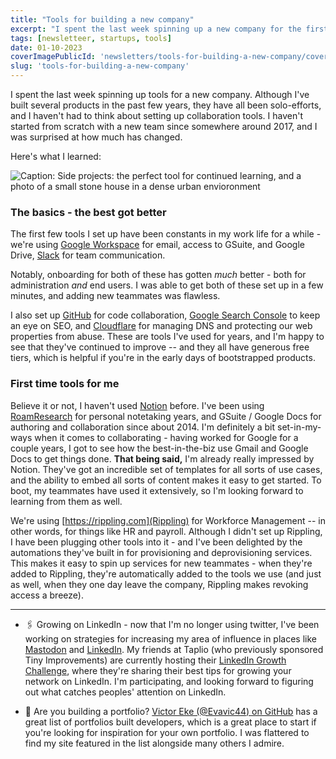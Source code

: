 ```yaml
---
title: "Tools for building a new company"
excerpt: "I spent the last week spinning up a new company for the first time since 2017. Here are the tools I used."
tags: [newsletteer, startups, tools]
date: 01-10-2023
coverImagePublicId: 'newsletters/tools-for-building-a-new-company/cover'
slug: 'tools-for-building-a-new-company'
---
```


I spent the last week spinning up tools for a new company. Although I've built several products in the past few years, they have all been solo-efforts, and I haven't had to think about setting up collaboration tools. I haven't started from scratch with a new team since somewhere around 2017, and I was surprised at how much has changed.

Here's what I learned:

<Image
  publicId="newsletters/tools-for-building-a-new-company/cover"
  alt="Caption: Side projects: the perfect tool for continued learning, and a photo of a small stone house in a dense urban envioronment"
/>

### The basics - the best got better

The first few tools I set up have been constants in my work life for a while - we're using [Google Workspace](https://workspace.google.com) for email, access to GSuite, and Google Drive, [Slack](https://slack.com) for team communication.

Notably, onboarding for both of these has gotten _much_ better - both for administration _and_ end users. I was able to get both of these set up in a few minutes, and adding new teammates was flawless.

I also set up [GitHub](https://github.com) for code collaboration, [Google Search Console](https://search.google.com/search-console/about) to keep an eye on SEO, and [Cloudflare](https://cloudflare.com) for managing DNS and protecting our web properties from abuse. These are tools I've used for years, and I'm happy to see that they've continued to improve -- and they all have generous free tiers, which is helpful if you're in the early days of bootstrapped products.

### First time tools for me

Believe it or not, I haven't used [Notion](https://notion.so) before. I've been using [RoamResearch](https://roamresearch) for personal notetaking years, and GSuite / Google Docs for authoring and collaboration since about 2014. I'm definitely a bit set-in-my-ways when it comes to collaborating - having worked for Google for a couple years, I got to see how the best-in-the-biz use Gmail and Google Docs to get things done. **That being said,** I'm already really impressed by Notion. They've got an incredible set of templates for all sorts of use cases, and the ability to embed all sorts of content makes it easy to get started. To boot, my teammates have used it extensively, so I'm looking forward to learning from them as well.

We're using [https://rippling.com](Rippling) for Workforce Management -- in other words, for things like HR and payroll. Although I didn't set up Rippling, I have been plugging other tools into it - and I've been delighted by the automations they've built in for provisioning and deprovisioning services. This makes it easy to spin up services for new teammates - when they're added to Rippling, they're automatically added to the tools we use (and just as well, when they one day leave the company, Rippling makes revoking access a breeze).

---

- 🖇️ Growing on LinkedIn - now that I'm no longer using twitter, I've been working on strategies for increasing my area of influence in places like [Mastodon](https://hachyderm.io/@irreverentmike) and [LinkedIn](https://linkedin.com/in/mbifulco). My friends at Taplio (who previously sponsored Tiny Improvements) are currently hosting their [LinkedIn Growth Challenge](https://taplio.com/linkedin-growth-challenge-2023), where they're sharing their best tips for growing your network on LinkedIn. I'm participating, and looking forward to figuring out what catches peoples' attention on LinkedIn.

- 💼 Are you building a portfolio? [Victor Eke (@Evavic44) on GitHub](https://github.com/Evavic44/portfolio-ideas) has a great list of portfolios built developers, which is a great place to start if you're looking for inspiration for your own portfolio. I was flattered to find my site featured in the list alongside many others I admire.

